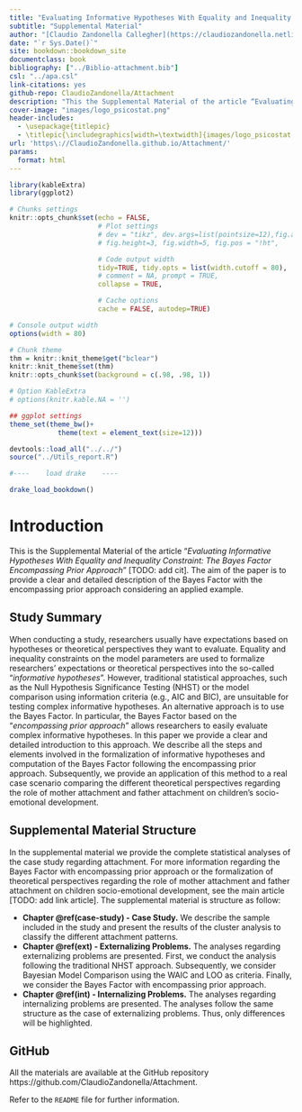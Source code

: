 ```yaml
--- 
title: "Evaluating Informative Hypotheses With Equality and Inequality Constraint: The Bayes Factor Encompassing Prior Approach"
subtitle: "Supplemental Material"
author: "[Claudio Zandonella Callegher](https://claudiozandonella.netlify.app/), Tatiana Marci, Pietro De Carli, and Gianmarco Altoè"
date: "`r Sys.Date()`"
site: bookdown::bookdown_site
documentclass: book
bibliography: ["../Biblio-attachment.bib"]
csl: "../apa.csl"
link-citations: yes
github-repo: ClaudioZandonella/Attachment
description: "This the Supplemental Material of the article “Evaluating Informative Hypotheses With Equality and Inequality Constraint: The Bayes Factor Encompassing Prior Approach”"
cover-image: "images/logo_psicostat.png"
header-includes: 
  - \usepackage{titlepic}
  - \titlepic{\includegraphics[width=\textwidth]{images/logo_psicostat.pdf}}
url: 'https\://ClaudioZandonella.github.io/Attachment/'
params:
  format: html
---
```


```r
library(kableExtra)
library(ggplot2)

# Chunks settings
knitr::opts_chunk$set(echo = FALSE,
                      # Plot settings
                      # dev = "tikz", dev.args=list(pointsize=12),fig.align='center',
                      # fig.height=3, fig.width=5, fig.pos = "!ht",

                      # Code output width
                      tidy=TRUE, tidy.opts = list(width.cutoff = 80),
                      # comment = NA, prompt = TRUE,
                      collapse = TRUE,

                      # Cache options
                      cache = FALSE, autodep=TRUE)

# Console output width
options(width = 80)

# Chunk theme
thm = knitr::knit_theme$get("bclear")
knitr::knit_theme$set(thm)
knitr::opts_chunk$set(background = c(.98, .98, 1))

# Option KableExtra
# options(knitr.kable.NA = '')

## ggplot settings
theme_set(theme_bw()+
            theme(text = element_text(size=12)))

devtools::load_all("../../")
source("../Utils_report.R")

#----    load drake    ----

drake_load_bookdown()
```


# Introduction {-}

This is the Supplemental Material of the article “*Evaluating Informative Hypotheses With Equality and Inequality Constraint: The Bayes Factor Encompassing Prior Approach*” [TODO: add cit]. The aim of the paper is to provide a clear and detailed description of the Bayes Factor with the encompassing prior approach considering an applied example.

## Study Summary {-}

When conducting a study, researchers usually have expectations based on hypotheses or theoretical perspectives they want to evaluate. Equality and inequality constraints on the model parameters are used to formalize researchers' expectations or theoretical perspectives into the so-called “*informative hypotheses*”. However, traditional statistical approaches, such as the Null Hypothesis Significance Testing (NHST) or the model comparison using information criteria (e.g., AIC and BIC), are unsuitable for testing complex informative hypotheses. An alternative approach is to use the Bayes Factor. In particular, the Bayes Factor based on the “*encompassing prior approach*” allows researchers to easily evaluate complex informative hypotheses. In this paper we provide a clear and detailed introduction to this approach. We describe all the steps and elements involved in the formalization of informative hypotheses and computation of the Bayes Factor following the encompassing prior approach. Subsequently, we provide an application of this method to a real case scenario comparing the different theoretical perspectives regarding the role of mother attachment and father attachment on children's socio-emotional development.

## Supplemental Material Structure {-}

In the supplemental material we provide the complete statistical analyses of the case study regarding attachment. For more information regarding the Bayes Factor with encompassing prior approach or the formalization of theoretical perspectives regarding the role of mother attachment and father attachment on children socio-emotional development, see the main article [TODO: add link article]. The supplemental material is structure as follow:

- **Chapter \@ref(case-study) - Case Study.** We describe the sample included in the study and present the results of the cluster analysis to classify the different attachment patterns.
- **Chapter \@ref(ext) - Externalizing Problems.** The analyses regarding externalizing problems are presented. First, we conduct the analysis following the traditional NHST approach. Subsequently, we consider Bayesian Model Comparison using the WAIC and LOO as criteria. Finally, we consider the Bayes Factor with encompassing prior approach.
- **Chapter \@ref(int) - Internalizing Problems.** The analyses regarding internalizing problems are presented. The analyses follow the same structure as the case of externalizing problems. Thus, only differences will be highlighted.

## GitHub {-}

All the materials are available at the GitHub repository https://github.com/ClaudioZandonella/Attachment.

Refer to the `README` file for further information.


